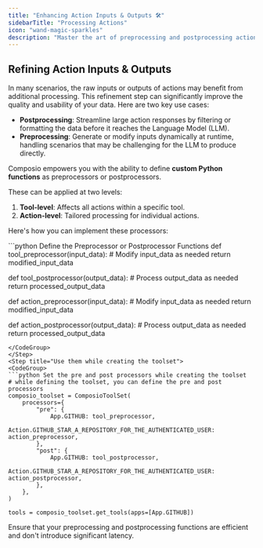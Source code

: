 ```yaml
---
title: "Enhancing Action Inputs & Outputs 🛠️"
sidebarTitle: "Processing Actions"
icon: "wand-magic-sparkles"
description: "Master the art of preprocessing and postprocessing actions for optimal results."
---
```


## Refining Action Inputs & Outputs

In many scenarios, the raw inputs or outputs of actions may benefit from additional processing. This refinement step can significantly improve the quality and usability of your data. Here are two key use cases:

- **Postprocessing**: Streamline large action responses by filtering or formatting the data before it reaches the Language Model (LLM).
- **Preprocessing**: Generate or modify inputs dynamically at runtime, handling scenarios that may be challenging for the LLM to produce directly.

Composio empowers you with the ability to define **custom Python functions** as preprocessors or postprocessors.

These can be applied at two levels:

1. **Tool-level**: Affects all actions within a specific tool.
2. **Action-level**: Tailored processing for individual actions.

Here's how you can implement these processors:

<Steps>
<Step title="Define the Preprocessor or Postprocessor Functions">
<CodeGroup>
```python Define the Preprocessor or Postprocessor Functions
def tool_preprocessor(input_data):
    # Modify input_data as needed
    return modified_input_data

def tool_postprocessor(output_data): # Process output_data as needed
return processed_output_data

def action_preprocessor(input_data): # Modify input_data as needed
return modified_input_data

def action_postprocessor(output_data): # Process output_data as needed
return processed_output_data

````
</CodeGroup>
</Step>
<Step title="Use them while creating the toolset">
<CodeGroup>
```python Set the pre and post processors while creating the toolset
# while defining the toolset, you can define the pre and post processors
composio_toolset = ComposioToolSet(
    processors={
        "pre": {
            App.GITHUB: tool_preprocessor,
            Action.GITHUB_STAR_A_REPOSITORY_FOR_THE_AUTHENTICATED_USER: action_preprocessor,
        },
        "post": {
            App.GITHUB: tool_postprocessor,
            Action.GITHUB_STAR_A_REPOSITORY_FOR_THE_AUTHENTICATED_USER: action_postprocessor,
        },
    },
)

tools = composio_toolset.get_tools(apps=[App.GITHUB])
````

</CodeGroup>
</Step>
</Steps>

<Warning>
  Ensure that your preprocessing and postprocessing functions are efficient and
  don't introduce significant latency.
</Warning>
